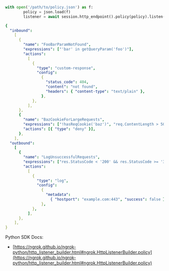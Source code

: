```python
with open('/path/to/policy.json') as f:
		policy = json.load(f)
		listener = await session.http_endpoint().policy(policy).listen()
```

```yaml title="policy.json"
{
  "inbound":
    [
      {
        "name": "FooBarParamNotFound",
        "expressions": ["'bar' in getQueryParam('foo')"],
        "actions":
          [
            {
              "type": "custom-response",
              "config":
                {
                  "status_code": 404,
                  "content": "not found",
                  "headers": { "content-type": "text/plain" },
                },
            },
          ],
      },
      {
        "name": "BazCookieForLargeRequests",
        "expressions": ["!hasReqCookie('baz')", "req.ContentLength > 5000"],
        "actions": [{ "type": "deny" }],
      },
    ],
  "outbound":
    [
      {
        "name": "LogUnsuccessfulRequests",
        "expressions": ["res.StatusCode < '200' && res.StatusCode >= '300'"],
        "actions":
          [
            {
              "type": "log",
              "config":
                {
                  "metadata":
                    { "hostport": "example.com:443", "success": false },
                },
            },
          ],
      },
    ],
}
```

Python SDK Docs:

- [https://ngrok.github.io/ngrok-python/http_listener_builder.html#ngrok.HttpListenerBuilder.policy](https://ngrok.github.io/ngrok-python/http_listener_builder.html#ngrok.HttpListenerBuilder.policy)
